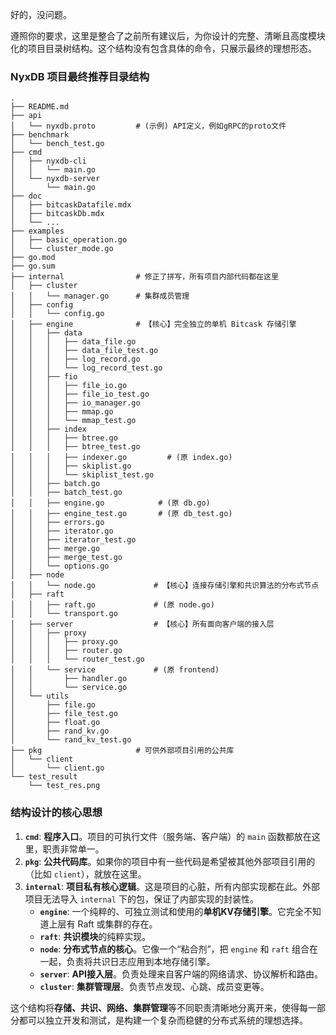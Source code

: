 好的，没问题。

遵照你的要求，这里是整合了之前所有建议后，为你设计的完整、清晰且高度模块化的项目目录树结构。这个结构没有包含具体的命令，只展示最终的理想形态。

### NyxDB 项目最终推荐目录结构

```plaintext
.
├── README.md
├── api
│   └── nyxdb.proto         # (示例) API定义，例如gRPC的proto文件
├── benchmark
│   └── bench_test.go
├── cmd
│   ├── nyxdb-cli
│   │   └── main.go
│   └── nyxdb-server
│       └── main.go
├── doc
│   ├── bitcaskDatafile.mdx
│   ├── bitcaskDb.mdx
│   └── ...
├── examples
│   ├── basic_operation.go
│   └── cluster_mode.go
├── go.mod
├── go.sum
├── internal                # 修正了拼写，所有项目内部代码都在这里
│   ├── cluster
│   │   └── manager.go      # 集群成员管理
│   ├── config
│   │   └── config.go
│   ├── engine              # 【核心】完全独立的单机 Bitcask 存储引擎
│   │   ├── data
│   │   │   ├── data_file.go
│   │   │   ├── data_file_test.go
│   │   │   ├── log_record.go
│   │   │   └── log_record_test.go
│   │   ├── fio
│   │   │   ├── file_io.go
│   │   │   ├── file_io_test.go
│   │   │   ├── io_manager.go
│   │   │   ├── mmap.go
│   │   │   └── mmap_test.go
│   │   ├── index
│   │   │   ├── btree.go
│   │   │   ├── btree_test.go
│   │   │   ├── indexer.go         # (原 index.go)
│   │   │   ├── skiplist.go
│   │   │   └── skiplist_test.go
│   │   ├── batch.go
│   │   ├── batch_test.go
│   │   ├── engine.go            # (原 db.go)
│   │   ├── engine_test.go       # (原 db_test.go)
│   │   ├── errors.go
│   │   ├── iterator.go
│   │   ├── iterator_test.go
│   │   ├── merge.go
│   │   ├── merge_test.go
│   │   └── options.go
│   ├── node
│   │   └── node.go             # 【核心】连接存储引擎和共识算法的分布式节点
│   ├── raft
│   │   ├── raft.go             # (原 node.go)
│   │   └── transport.go
│   ├── server                  # 【核心】所有面向客户端的接入层
│   │   ├── proxy
│   │   │   ├── proxy.go
│   │   │   ├── router.go
│   │   │   └── router_test.go
│   │   └── service             # (原 frontend)
│   │       ├── handler.go
│   │       └── service.go
│   └── utils
│       ├── file.go
│       ├── file_test.go
│       ├── float.go
│       ├── rand_kv.go
│       └── rand_kv_test.go
├── pkg                     # 可供外部项目引用的公共库
│   └── client
│       └── client.go
└── test_result
    └── test_res.png
```

### 结构设计的核心思想

1.  **`cmd`**: **程序入口**。项目的可执行文件（服务端、客户端）的 `main` 函数都放在这里，职责非常单一。
2.  **`pkg`**: **公共代码库**。如果你的项目中有一些代码是希望被其他外部项目引用的（比如 `client`），就放在这里。
3.  **`internal`**: **项目私有核心逻辑**。这是项目的心脏，所有内部实现都在此。外部项目无法导入 `internal` 下的包，保证了内部实现的封装性。
      * **`engine`**: 一个纯粹的、可独立测试和使用的**单机KV存储引擎**。它完全不知道上层有 Raft 或集群的存在。
      * **`raft`**: **共识模块**的纯粹实现。
      * **`node`**: **分布式节点的核心**。它像一个“粘合剂”，把 `engine` 和 `raft` 组合在一起，负责将共识日志应用到本地存储引擎。
      * **`server`**: **API接入层**。负责处理来自客户端的网络请求、协议解析和路由。
      * **`cluster`**: **集群管理层**。负责节点发现、心跳、成员变更等。

这个结构将**存储、共识、网络、集群管理**等不同职责清晰地分离开来，使得每一部分都可以独立开发和测试，是构建一个复杂而稳健的分布式系统的理想选择。